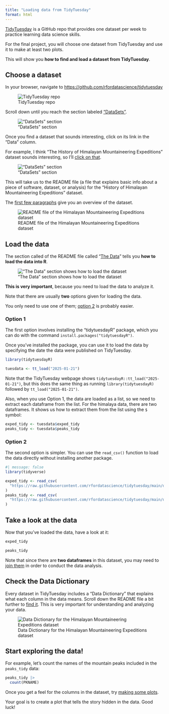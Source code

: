 ```yaml
---
title: "Loading data from TidyTuesday"
format: html
---
```


[TidyTuesday](https://github.com/rfordatascience/tidytuesday) is a GitHub repo that provides one dataset per week to practice learning data science skills.

For the final project, you will choose one dataset from TidyTuesday and use it to make at least two plots.

This will show you **how to find and load a dataset from TidyTuesday**.

## Choose a dataset

In your browser, navigate to <https://github.com/rfordatascience/tidytuesday>

![TidyTuesday repo](../images/tidytues-top.png)

Scroll down until you reach the section labeled ["DataSets"](https://github.com/rfordatascience/tidytuesday#datasets).

!["DataSets" section](../images/tidytues-datasets.png)

Once you find a dataset that sounds interesting, click on its link in the "Data" column.

For example, I think "The History of Himalayan Mountaineering Expeditions" dataset sounds interesting, so I'll [click on that](https://github.com/rfordatascience/tidytuesday/blob/main/data/2025/2025-01-21/readme.md).

!["DataSets" section](../images/tidytues-datasets-himalaya.png)

This will take us to the README file (a file that explains basic info about a piece of software, dataset, or analysis) for the "History of Himalayan Mountaineering Expeditions" dataset.

The [first few paragraphs](https://github.com/rfordatascience/tidytuesday/blob/main/data/2025/2025-01-21/readme.md#the-history-of-himalayan-mountaineering-expeditions) give you an overview of the dataset.

![README file of the Himalayan Mountaineering Expeditions dataset](../images/tidytues-datasets-himalaya.png)

## Load the data

The section called of the README file called "[The Data](https://github.com/rfordatascience/tidytuesday/blob/main/data/2025/2025-01-21/readme.md#the-data)" tells you **how to load the data into R**.

!["The Data" section shows how to load the dataset](../images/tidytues-himalaya-data.png)

**This is very important**, because you need to load the data to analyze it.

Note that there are usually **two** options given for loading the data.

You only need to use one of them; [option 2](#option-2) is probably easier.

### Option 1

The first option involves installing the "tidytuesdayR" package, which you can do with the command `install.packages("tidytuesdayR")`.

Once you've installed the package, you can use it to load the data by specifying the date the data were published on TidyTuesday.

```r
library(tidytuesdayR)

tuesdata <- tt_load("2025-01-21")
```

Note that the TidyTuesday webpage shows `tidytuesdayR::tt_load("2025-01-21")`, but this does the same thing as running `library(tidytuesdayR)` followed by `tt_load("2025-01-21")`.

Also, when you use Option 1, the data are loaded as a list, so we need to extract each dataframe from the list. For the himalaya data, there are two dataframes. It shows us how to extract them from the list using the `$` symbol:

```r
exped_tidy <- tuesdata$exped_tidy
peaks_tidy <- tuesdata$peaks_tidy
```

### Option 2

The second option is simpler. You can use the `read_csv()` function to load the data directly without installing another package.

```r
#| message: false
library(tidyverse)

exped_tidy <- read_csv(
  "https://raw.githubusercontent.com/rfordatascience/tidytuesday/main/data/2025/2025-01-21/exped_tidy.csv"
)
peaks_tidy <- read_csv(
  "https://raw.githubusercontent.com/rfordatascience/tidytuesday/main/data/2025/2025-01-21/peaks_tidy.csv"
)
```

## Take a look at the data

Now that you've loaded the data, have a look at it:

```r
exped_tidy
```

```r
peaks_tidy
```

Note that since there are **two dataframes** in this dataset, you may need to [join them](../day5/index.qmd) in order to conduct the data analysis.

## Check the Data Dictionary

Every dataset in TidyTuesday includes a "Data Dictionary" that explains what each column in the data means.
Scroll down the README file a bit further to [find it](https://github.com/rfordatascience/tidytuesday/blob/main/data/2025/2025-01-21/readme.md#data-dictionary).
This is very important for understanding and analyzing your data.

![Data Dictionary for the Himalayan Mountaineering Expeditions dataset](../images/tidytues-himalaya-dict.png)

## Start exploring the data!

For example, let's count the names of the mountain peaks included in the `peaks_tidy` data:

```r
peaks_tidy |>
  count(PKNAME)
```

Once you get a feel for the columns in the dataset, try [making some plots](../day6/index.qmd).

Your goal is to create a plot that tells the story hidden in the data. Good luck!